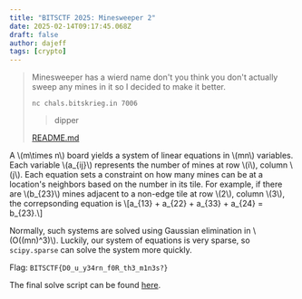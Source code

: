 ```yaml
---
title: "BITSCTF 2025: Minesweeper 2"
date: 2025-02-14T09:17:45.068Z
draft: false
author: dajeff
tags: [crypto]
---
```



<link rel="stylesheet" href={css}></link>
<link
  rel="stylesheet"
  href="https://cdn.jsdelivr.net/npm/katex@0.16.21/dist/katex.min.css"
  integrity="sha384-zh0CIslj+VczCZtlzBcjt5ppRcsAmDnRem7ESsYwWwg3m/OaJ2l4x7YBZl9Kxxib"
  crossOrigin="anonymous"
></link>
<script
  defer
  src="https://cdn.jsdelivr.net/npm/katex@0.16.21/dist/katex.min.js"
  integrity="sha384-Rma6DA2IPUwhNxmrB/7S3Tno0YY7sFu9WSYMCuulLhIqYSGZ2gKCJWIqhBWqMQfh"
  crossOrigin="anonymous"
></script>
<script
  defer
  src="https://cdn.jsdelivr.net/npm/katex@0.16.21/dist/contrib/auto-render.min.js"
  integrity="sha384-hCXGrW6PitJEwbkoStFjeJxv+fSOOQKOPbJxSfM6G5sWZjAyWhXiTIIAmQqnlLlh"
  crossOrigin="anonymous"
  onLoad="renderMathInElement(document.body);"
></script>

> Minesweeper has a wierd name don't you think you don't actually sweep any mines in it so I decided to make it better.
> 
> `nc chals.bitskrieg.in 7006`
> 
>> dipper
> 
> <div>
>     <a href={readme}>README.md</a>
> </div>

A \\(m\times n\\) board yields a system of linear equations in \\(mn\\) variables. Each variable \\(a_\{ij\}\\) represents the number of mines at row \\(i\\), column \\(j\\). Each equation sets a constraint on how many mines can be at a location's neighbors based on the number in its tile. For example, if there are \\(b_\{23\}\\) mines adjacent to a non-edge tile at row \\(2\\), column \\(3\\), the correpsonding equation is
\\[a_\{13\} + a_\{22\} + a_\{33\} + a_\{24\} = b_\{23\}.\\]

Normally, such systems are solved using Gaussian elimination in \\(O((mn)^3)\\). Luckily, our system of equations is very sparse, so `scipy.sparse` can solve the system more quickly.

Flag: `BITSCTF{D0_u_y34rn_f0R_th3_m1n3s?}`

The final solve script can be found <a href={solveScript}>here</a>.
